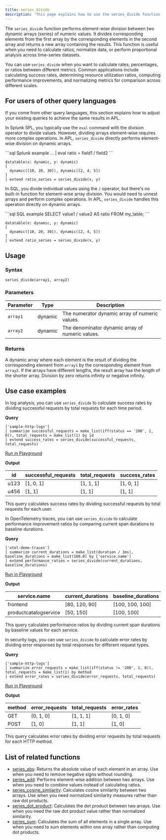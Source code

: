 ```yaml
---
title: series_divide
description: 'This page explains how to use the series_divide function in APL.'
---
```


The `series_divide` function performs element-wise division between two dynamic arrays (series) of numeric values. It divides corresponding elements from the first array by the corresponding elements in the second array and returns a new array containing the results. This function is useful when you need to calculate ratios, normalize data, or perform proportional analysis across time-series datasets.

You can use `series_divide` when you want to calculate rates, percentages, or ratios between different metrics. Common applications include calculating success rates, determining resource utilization ratios, computing performance improvements, and normalizing metrics for comparison across different scales.

## For users of other query languages

If you come from other query languages, this section explains how to adjust your existing queries to achieve the same results in APL.

<AccordionGroup>
<Accordion title="Splunk SPL users">

In Splunk SPL, you typically use the `eval` command with the division operator to divide values. However, dividing arrays element-wise requires more complex operations. In APL, `series_divide` directly performs element-wise division on dynamic arrays.

<CodeGroup>
```sql Splunk example
... | eval ratio = field1 / field2
```

```kusto APL equivalent
datatable(x: dynamic, y: dynamic)
[
  dynamic([10, 20, 30]), dynamic([2, 4, 5])
]
| extend ratio_series = series_divide(x, y)
```
</CodeGroup>

</Accordion>
<Accordion title="ANSI SQL users">

In SQL, you divide individual values using the `/` operator, but there's no built-in function for element-wise array division. You would need to unnest arrays and perform complex operations. In APL, `series_divide` handles this operation directly on dynamic arrays.

<CodeGroup>
```sql SQL example
SELECT value1 / value2 AS ratio
FROM my_table;
```

```kusto APL equivalent
datatable(x: dynamic, y: dynamic)
[
  dynamic([10, 20, 30]), dynamic([2, 4, 5])
]
| extend ratio_series = series_divide(x, y)
```
</CodeGroup>

</Accordion>
</AccordionGroup>

## Usage

### Syntax

```kusto
series_divide(array1, array2)
```

### Parameters

| Parameter | Type    | Description                                    |
| --------- | ------- | ---------------------------------------------- |
| `array1`  | dynamic | The numerator dynamic array of numeric values. |
| `array2`  | dynamic | The denominator dynamic array of numeric values. |

### Returns

A dynamic array where each element is the result of dividing the corresponding element from `array1` by the corresponding element from `array2`. If the arrays have different lengths, the result array has the length of the shorter array. Division by zero returns infinity or negative infinity.

## Use case examples

<Tabs>
<Tab title="Log analysis">

In log analysis, you can use `series_divide` to calculate success rates by dividing successful requests by total requests for each time period.

**Query**

```kusto
['sample-http-logs']
| summarize successful_requests = make_list(iff(status == '200', 1, 0)), total_requests = make_list(1) by id
| extend success_rates = series_divide(successful_requests, total_requests)
```

[Run in Playground](https://play.axiom.co/axiom-play-qf1k/query?initForm=%7B%22apl%22%3A%22%5B'sample-http-logs'%5D%20%7C%20summarize%20successful_requests%20%3D%20make_list(iff(status%20%3D%3D%20'200'%2C%201%2C%200))%2C%20total_requests%20%3D%20make_list(1)%20by%20id%20%7C%20extend%20success_rates%20%3D%20series_divide(successful_requests%2C%20total_requests)%22%7D)

**Output**

| id   | successful_requests | total_requests | success_rates |
| ---- | ------------------- | -------------- | ------------- |
| u123 | [1, 0, 1]          | [1, 1, 1]      | [1, 0, 1]     |
| u456 | [1, 1]             | [1, 1]         | [1, 1]        |

This query calculates success rates by dividing successful requests by total requests for each user.

</Tab>
<Tab title="OpenTelemetry traces">

In OpenTelemetry traces, you can use `series_divide` to calculate performance improvement ratios by comparing current span durations to baseline durations.

**Query**

```kusto
['otel-demo-traces']
| summarize current_durations = make_list(duration / 1ms), baseline_durations = make_list(100.0) by ['service.name']
| extend performance_ratios = series_divide(current_durations, baseline_durations)
```

[Run in Playground](https://play.axiom.co/axiom-play-qf1k/query?initForm=%7B%22apl%22%3A%22%5B'otel-demo-traces'%5D%20%7C%20summarize%20current_durations%20%3D%20make_list(duration%20%2F%201ms)%2C%20baseline_durations%20%3D%20make_list(100.0)%20by%20%5B'service.name'%5D%20%7C%20extend%20performance_ratios%20%3D%20series_divide(current_durations%2C%20baseline_durations)%22%7D)

**Output**

| service.name          | current_durations | baseline_durations | performance_ratios |
| --------------------- | ----------------- | ------------------ | ------------------ |
| frontend              | [80, 120, 90]    | [100, 100, 100]   | [0.8, 1.2, 0.9]   |
| productcatalogservice | [50, 150]        | [100, 100]        | [0.5, 1.5]        |

This query calculates performance ratios by dividing current span durations by baseline values for each service.

</Tab>
<Tab title="Security logs">

In security logs, you can use `series_divide` to calculate error rates by dividing error responses by total responses for different request types.

**Query**

```kusto
['sample-http-logs']
| summarize error_requests = make_list(iff(status != '200', 1, 0)), total_requests = make_list(1) by method
| extend error_rates = series_divide(error_requests, total_requests)
```

[Run in Playground](https://play.axiom.co/axiom-play-qf1k/query?initForm=%7B%22apl%22%3A%22%5B'sample-http-logs'%5D%20%7C%20summarize%20error_requests%20%3D%20make_list(iff(status%20!%3D%20'200'%2C%201%2C%200))%2C%20total_requests%20%3D%20make_list(1)%20by%20method%20%7C%20extend%20error_rates%20%3D%20series_divide(error_requests%2C%20total_requests)%22%7D)

**Output**

| method | error_requests | total_requests | error_rates   |
| ------ | -------------- | -------------- | ------------- |
| GET    | [0, 1, 0]     | [1, 1, 1]      | [0, 1, 0]     |
| POST   | [1, 0]        | [1, 1]         | [1, 0]        |

This query calculates error rates by dividing error requests by total requests for each HTTP method.

</Tab>
</Tabs>

## List of related functions

- [series_abs](/apl/scalar-functions/time-series/series-abs): Returns the absolute value of each element in an array. Use when you need to remove negative signs without rounding.
- [series_add](/apl/scalar-functions/time-series/series-add): Performs element-wise addition between two arrays. Use when you need to combine values instead of calculating ratios.
- [series_cosine_similarity](/apl/scalar-functions/time-series/series-cosine-similarity): Calculates cosine similarity between two arrays. Use when you need normalized similarity measures rather than raw dot products.
- [series_dot_product](/apl/scalar-functions/time-series/series-dot-product): Calculates the dot product between two arrays. Use when you need the raw dot product value rather than normalized similarity.
- [series_sum](/apl/scalar-functions/time-series/series-sum): Calculates the sum of all elements in a single array. Use when you need to sum elements within one array rather than computing dot products.
